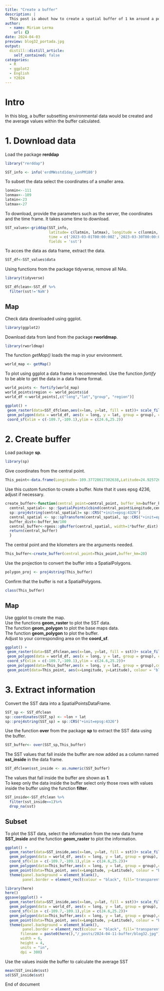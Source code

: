 ```yaml
---
title: "Create a buffer"
description: |
  This post is about how to create a spatial buffer of 1 km around a point.
author:
  - name: Miriam Lerma
    url: {}
date: 2024-04-03
preview: blog32_portada.jpg
output:
  distill::distill_article:
    self_contained: false
categories:
  - R
  - ggplot2
  - English
  - Y2024
---
```



# Intro

In this blog, a buffer subsetting environmental data would be created and the average values within the buffer calculated.

# 1. Download data

Load the package **rerddap**

```r
library("rerddap")
```

```r
SST_info <- info('erdMWsstd1day_LonPM180')
```

To subset the data select the coordinates of a smaller area. 

```r
lonmin<--111
lonmax<--109
latmin<-23
latmax<-27
```

To download, provide the parameters such as the server, the coordinates and the time frame. It takes some time to download.

```r
SST_values<-griddap(SST_info, 
                    latitude= c(latmin, latmax), longitude = c(lonmin, lonmax), 
                    time = c('2023-03-01T00:00:00Z','2023-03-30T00:00:00Z'), 
                    fields = 'sst')
```
To acces the data as data frame, extract the data. 

```r
SST_df<-SST_values$data
```

Using functions from the package tidyverse, remove all NAs.

```r
library(tidyverse)
```

```r
SST_dfclean<-SST_df %>%
  filter(sst!='NaN')
```

## Map 

Check data downloaded using ggplot. 

```r
library(ggplot2)
```

Download data from land from the package **rworldmap**.

```r
library(rworldmap)
```

The function *getMap()* loads the map in your environment.

```r
world_map <- getMap()
```

To plot using ggplot a data frame is recommended. Use the function *fortify* to be able to get the data in a data frame format. 

```r
world_points <- fortify(world_map)
world_points$region <- world_points$id
world_df <-world_points[,c("long","lat","group", "region")]
```

```r
ggplot() +
 geom_raster(data=SST_dfclean,aes(x=lon, y=lat, fill = sst))+ scale_fill_viridis_c(option = "H")+
 geom_polygon(data = world_df, aes(x = long, y = lat, group = group), colour = '#403d39', fill = "#e5e5e5") +
 coord_sf(xlim = c(-109.7,-109.1),ylim = c(24.6,25.2))
```



# 2. Create buffer

Load package **sp**.

```r
library(sp)
```

Give coordinates from the central point. 

```r
This_point<-data.frame(Longitude=-109.37728617302638,Latitude=24.92572600240793)
```

Use this custom function to create a buffer. Note that it uses epsg 4236, adjust if necessary. 

```r
create_buffer<-function(central_point=central_point, buffer_km=buffer_km){
  central_spatial<- sp::SpatialPoints(cbind(central_point$Longitude,central_point$Latitude)) 
  sp::proj4string(central_spatial)= sp::CRS("+init=epsg:4326") 
  central_spatial <- sp::spTransform(central_spatial, sp::CRS("+init=epsg:4326"))
  buffer_dist<-buffer_km/100
  central_buffer<-rgeos::gBuffer(central_spatial, width=1*buffer_dist)
  return(central_buffer)
  }
```

The central point and the kilometers are the arguments needed. 

```r
This_buffer<-create_buffer(central_point=This_point,buffer_km=20)
```
Use the projection to convert the buffer into a SpatialPolygons.

```r
polygon_proj <- proj4string(This_buffer)
```

Confirm that the buffer is not a SpatialPolygons.

```r
class(This_buffer)
```

## Map

Use ggplot to create the map.  
Use the functions **geom_raster** to plot the SST data.  
The function **geom_polygon** to plot the base maps data.  
The function **geom_polygon** to plot the buffer.  
Adjust to your corresponding area on the **coord_sf**.  

```r
ggplot() +
 geom_raster(data=SST_dfclean,aes(x=lon, y=lat, fill = sst))+ scale_fill_viridis_c(option = "H")+
 geom_polygon(data = world_df, aes(x = long, y = lat, group = group), colour = '#403d39', fill = "#e5e5e5") +
 coord_sf(xlim = c(-109.7,-109.1),ylim = c(24.6,25.2))+
 geom_polygon(data=This_buffer,aes(x = long, y = lat, group = group),colour='black', fill='transparent', linetype='dashed')+
 geom_point(data=This_point, aes(x=Longitude, y=Latitude), colour = "black", size = 4)
```



# 3. Extract information

Convert the SST data into a SpatialPointsDataFrame.


```r
SST_sp <- SST_dfclean
sp::coordinates(SST_sp) <- ~lon + lat
sp::proj4string(SST_sp) = sp::CRS("+init=epsg:4326")
```

Use the function **over** from the package **sp** to extract the SST data using the buffer.

```r
SST_buffer<- over(SST_sp,This_buffer)
```

The SST values that fall inside the buffer are now added as a column named **sst_inside** in the data frame.

```r
SST_dfclean$sst_inside <- as.numeric(SST_buffer)
```

The values that fall inside the buffer are shown as **1**.  
To keep only the data inside the buffer select only those rows with values inside the buffer using the function **filter**.

```r
SST_inside<-SST_dfclean %>%
  filter(sst_inside==1)%>%
  drop_na(sst)
```


## Subset

To plot the SST data, select the information from the new data frame **SST_inside** and the function **geom_raster** to plot the information. 

```r
ggplot() +
  geom_raster(data=SST_inside,aes(x=lon, y=lat, fill = sst))+ scale_fill_viridis_c(option = "H")+
  geom_polygon(data = world_df, aes(x = long, y = lat, group = group), colour = '#403d39', fill = "#e5e5e5") +
  coord_sf(xlim = c(-109.7,-109.1),ylim = c(24.6,25.2))+
  geom_polygon(data=This_buffer,aes(x = long, y = lat, group = group),colour='black', fill='transparent', linetype='dashed')+
  geom_point(data=This_point, aes(x=Longitude, y=Latitude), colour = "black", size = 4)+
  theme(panel.background = element_blank(),
        panel.border = element_rect(colour = "black", fill='transparent'))
```

```r
library(here)
here()
ggsave(ggplot() +
  geom_raster(data=SST_inside,aes(x=lon, y=lat, fill = sst))+ scale_fill_viridis_c(option = "H")+
  geom_polygon(data = world_df, aes(x = long, y = lat, group = group), colour = '#403d39', fill = "#e5e5e5") +
  coord_sf(xlim = c(-109.7,-109.1),ylim = c(24.6,25.2))+
  geom_polygon(data=This_buffer,aes(x = long, y = lat, group = group),colour='black', fill='transparent', linetype='dashed')+
  geom_point(data=This_point, aes(x=Longitude, y=Latitude), colour = "black", size = 4)+
  theme(panel.background = element_blank(),
        panel.border = element_rect(colour = "black", fill='transparent')), 
       filename = paste0(here(),"/_posts/2024-04-11-buffer/blog32.jpg"),
       width = 6, 
       height = 4, 
       units = "in",
       dpi = 300)
```

Use the values inside the buffer to calculate the average SST

```r
mean(SST_inside$sst)
sd(SST_inside$sst)
```


End of document